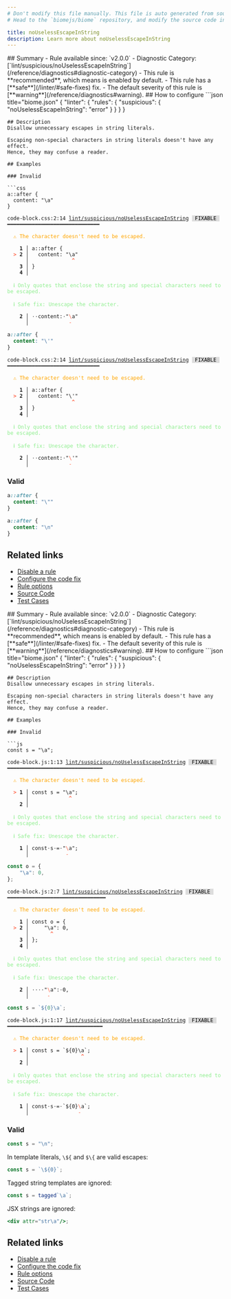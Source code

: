 ```yaml
---
# Don't modify this file manually. This file is auto generated from source, and you will lose your changes next time the website is built.
# Head to the `biomejs/biome` repository, and modify the source code in there.

title: noUselessEscapeInString
description: Learn more about noUselessEscapeInString
---
```


<Tabs>
<TabItem label="CSS" icon="seti:css">
## Summary
- Rule available since: `v2.0.0`
- Diagnostic Category: [`lint/suspicious/noUselessEscapeInString`](/reference/diagnostics#diagnostic-category)
- This rule is **recommended**, which means is enabled by default.
- This rule has a [**safe**](/linter/#safe-fixes) fix.
- The default severity of this rule is [**warning**](/reference/diagnostics#warning).
## How to configure
```json title="biome.json"
{
	"linter": {
		"rules": {
			"suspicious": {
				"noUselessEscapeInString": "error"
			}
		}
	}
}

```
## Description
Disallow unnecessary escapes in string literals.

Escaping non-special characters in string literals doesn't have any effect.
Hence, they may confuse a reader.

## Examples

### Invalid

```css
a::after {
  content: "\a"
}
```

<pre class="language-text"><code class="language-text">code-block.css:2:14 <a href="https://biomejs.dev/linter/rules/no-useless-escape-in-string">lint/suspicious/noUselessEscapeInString</a> <span style="color: #000; background-color: #ddd;"> FIXABLE </span> ━━━━━━━━━━━━━━━━━━━━━━━━━━━━━━<br /><br />  <strong><span style="color: Orange;">⚠</span></strong> <span style="color: Orange;">The character doesn't need to be escaped.</span><br />  <br />    <strong>1 │ </strong>a::after &#123;<br />  <strong><span style="color: Tomato;">&gt;</span></strong> <strong>2 │ </strong>  content: &quot;&#92;a&quot;<br />   <strong>   │ </strong>             <strong><span style="color: Tomato;">^</span></strong><br />    <strong>3 │ </strong>&#125;<br />    <strong>4 │ </strong><br />  <br />  <strong><span style="color: lightgreen;">ℹ</span></strong> <span style="color: lightgreen;">Only quotes that enclose the string and special characters need to be escaped.</span><br />  <br />  <strong><span style="color: lightgreen;">ℹ</span></strong> <span style="color: lightgreen;">Safe fix</span><span style="color: lightgreen;">: </span><span style="color: lightgreen;">Unescape the character.</span><br />  <br />  <strong>  2 │ </strong><span style="opacity: 0.8;">·</span><span style="opacity: 0.8;">·</span>content:<span style="opacity: 0.8;">·</span>&quot;<span style="color: Tomato;">&#92;</span>a&quot;<br />  <strong>    │ </strong>            <span style="color: Tomato;">-</span>  <br /></code></pre>

```css
a::after {
  content: "\'"
}
```

<pre class="language-text"><code class="language-text">code-block.css:2:14 <a href="https://biomejs.dev/linter/rules/no-useless-escape-in-string">lint/suspicious/noUselessEscapeInString</a> <span style="color: #000; background-color: #ddd;"> FIXABLE </span> ━━━━━━━━━━━━━━━━━━━━━━━━━━━━━━<br /><br />  <strong><span style="color: Orange;">⚠</span></strong> <span style="color: Orange;">The character doesn't need to be escaped.</span><br />  <br />    <strong>1 │ </strong>a::after &#123;<br />  <strong><span style="color: Tomato;">&gt;</span></strong> <strong>2 │ </strong>  content: &quot;&#92;'&quot;<br />   <strong>   │ </strong>             <strong><span style="color: Tomato;">^</span></strong><br />    <strong>3 │ </strong>&#125;<br />    <strong>4 │ </strong><br />  <br />  <strong><span style="color: lightgreen;">ℹ</span></strong> <span style="color: lightgreen;">Only quotes that enclose the string and special characters need to be escaped.</span><br />  <br />  <strong><span style="color: lightgreen;">ℹ</span></strong> <span style="color: lightgreen;">Safe fix</span><span style="color: lightgreen;">: </span><span style="color: lightgreen;">Unescape the character.</span><br />  <br />  <strong>  2 │ </strong><span style="opacity: 0.8;">·</span><span style="opacity: 0.8;">·</span>content:<span style="opacity: 0.8;">·</span>&quot;<span style="color: Tomato;">&#92;</span>'&quot;<br />  <strong>    │ </strong>            <span style="color: Tomato;">-</span>  <br /></code></pre>

### Valid

```css
a::after {
  content: "\""
}
```

```css
a::after {
  content: "\n"
}
```

## Related links

- [Disable a rule](/linter/#disable-a-rule)
- [Configure the code fix](/linter#configure-the-code-fix)
- [Rule options](/linter/#rule-options)
- [Source Code](https://github.com/biomejs/biome/blob/main/crates/biome_css_analyze/src/lint/suspicious/no_useless_escape_in_string.rs)
- [Test Cases](https://github.com/biomejs/biome/blob/main/crates/biome_css_analyze/tests/specs/suspicious/noUselessEscapeInString)

</TabItem>
<TabItem label="JavaScript (and super languages)" icon="seti:javascript">
## Summary
- Rule available since: `v2.0.0`
- Diagnostic Category: [`lint/suspicious/noUselessEscapeInString`](/reference/diagnostics#diagnostic-category)
- This rule is **recommended**, which means is enabled by default.
- This rule has a [**safe**](/linter/#safe-fixes) fix.
- The default severity of this rule is [**warning**](/reference/diagnostics#warning).
## How to configure
```json title="biome.json"
{
	"linter": {
		"rules": {
			"suspicious": {
				"noUselessEscapeInString": "error"
			}
		}
	}
}

```
## Description
Disallow unnecessary escapes in string literals.

Escaping non-special characters in string literals doesn't have any effect.
Hence, they may confuse a reader.

## Examples

### Invalid

```js
const s = "\a";
```

<pre class="language-text"><code class="language-text">code-block.js:1:13 <a href="https://biomejs.dev/linter/rules/no-useless-escape-in-string">lint/suspicious/noUselessEscapeInString</a> <span style="color: #000; background-color: #ddd;"> FIXABLE </span> ━━━━━━━━━━━━━━━━━━━━━━━━━━━━━━━<br /><br />  <strong><span style="color: Orange;">⚠</span></strong> <span style="color: Orange;">The character doesn't need to be escaped.</span><br />  <br />  <strong><span style="color: Tomato;">&gt;</span></strong> <strong>1 │ </strong>const s = &quot;&#92;a&quot;;<br />   <strong>   │ </strong>            <strong><span style="color: Tomato;">^</span></strong><br />    <strong>2 │ </strong><br />  <br />  <strong><span style="color: lightgreen;">ℹ</span></strong> <span style="color: lightgreen;">Only quotes that enclose the string and special characters need to be escaped.</span><br />  <br />  <strong><span style="color: lightgreen;">ℹ</span></strong> <span style="color: lightgreen;">Safe fix</span><span style="color: lightgreen;">: </span><span style="color: lightgreen;">Unescape the character.</span><br />  <br />  <strong>  1 │ </strong>const<span style="opacity: 0.8;">·</span>s<span style="opacity: 0.8;">·</span>=<span style="opacity: 0.8;">·</span>&quot;<span style="color: Tomato;">&#92;</span>a&quot;;<br />  <strong>    │ </strong>           <span style="color: Tomato;">-</span>   <br /></code></pre>

```js
const o = {
    "\a": 0,
};
```

<pre class="language-text"><code class="language-text">code-block.js:2:7 <a href="https://biomejs.dev/linter/rules/no-useless-escape-in-string">lint/suspicious/noUselessEscapeInString</a> <span style="color: #000; background-color: #ddd;"> FIXABLE </span> ━━━━━━━━━━━━━━━━━━━━━━━━━━━━━━━━<br /><br />  <strong><span style="color: Orange;">⚠</span></strong> <span style="color: Orange;">The character doesn't need to be escaped.</span><br />  <br />    <strong>1 │ </strong>const o = &#123;<br />  <strong><span style="color: Tomato;">&gt;</span></strong> <strong>2 │ </strong>    &quot;&#92;a&quot;: 0,<br />   <strong>   │ </strong>      <strong><span style="color: Tomato;">^</span></strong><br />    <strong>3 │ </strong>&#125;;<br />    <strong>4 │ </strong><br />  <br />  <strong><span style="color: lightgreen;">ℹ</span></strong> <span style="color: lightgreen;">Only quotes that enclose the string and special characters need to be escaped.</span><br />  <br />  <strong><span style="color: lightgreen;">ℹ</span></strong> <span style="color: lightgreen;">Safe fix</span><span style="color: lightgreen;">: </span><span style="color: lightgreen;">Unescape the character.</span><br />  <br />  <strong>  2 │ </strong><span style="opacity: 0.8;">·</span><span style="opacity: 0.8;">·</span><span style="opacity: 0.8;">·</span><span style="opacity: 0.8;">·</span>&quot;<span style="color: Tomato;">&#92;</span>a&quot;:<span style="opacity: 0.8;">·</span>0,<br />  <strong>    │ </strong>     <span style="color: Tomato;">-</span>      <br /></code></pre>

```js
const s = `${0}\a`;
```

<pre class="language-text"><code class="language-text">code-block.js:1:17 <a href="https://biomejs.dev/linter/rules/no-useless-escape-in-string">lint/suspicious/noUselessEscapeInString</a> <span style="color: #000; background-color: #ddd;"> FIXABLE </span> ━━━━━━━━━━━━━━━━━━━━━━━━━━━━━━━<br /><br />  <strong><span style="color: Orange;">⚠</span></strong> <span style="color: Orange;">The character doesn't need to be escaped.</span><br />  <br />  <strong><span style="color: Tomato;">&gt;</span></strong> <strong>1 │ </strong>const s = `$&#123;0&#125;&#92;a`;<br />   <strong>   │ </strong>                <strong><span style="color: Tomato;">^</span></strong><br />    <strong>2 │ </strong><br />  <br />  <strong><span style="color: lightgreen;">ℹ</span></strong> <span style="color: lightgreen;">Only quotes that enclose the string and special characters need to be escaped.</span><br />  <br />  <strong><span style="color: lightgreen;">ℹ</span></strong> <span style="color: lightgreen;">Safe fix</span><span style="color: lightgreen;">: </span><span style="color: lightgreen;">Unescape the character.</span><br />  <br />  <strong>  1 │ </strong>const<span style="opacity: 0.8;">·</span>s<span style="opacity: 0.8;">·</span>=<span style="opacity: 0.8;">·</span>`$&#123;0&#125;<span style="color: Tomato;">&#92;</span>a`;<br />  <strong>    │ </strong>               <span style="color: Tomato;">-</span>   <br /></code></pre>

### Valid

```js
const s = "\n";
```

In template literals, `\${` and `$\{` are valid escapes:

```js
const s = `\${0}`;
```

Tagged string templates are ignored:

```js
const s = tagged`\a`;
```

JSX strings are ignored:

```jsx
<div attr="str\a"/>;
```

## Related links

- [Disable a rule](/linter/#disable-a-rule)
- [Configure the code fix](/linter#configure-the-code-fix)
- [Rule options](/linter/#rule-options)
- [Source Code](https://github.com/biomejs/biome/blob/main/crates/biome_js_analyze/src/lint/suspicious/no_useless_escape_in_string.rs)
- [Test Cases](https://github.com/biomejs/biome/blob/main/crates/biome_js_analyze/tests/specs/suspicious/noUselessEscapeInString)

</TabItem>
</Tabs>


